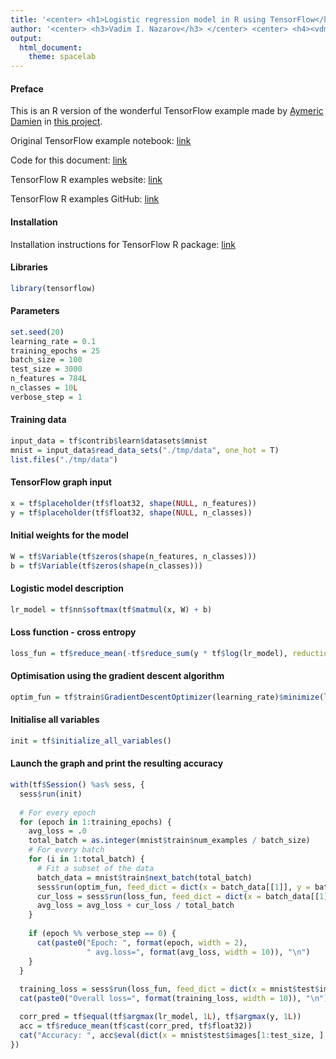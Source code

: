 ```yaml
---
title: '<center> <h1>Logistic regression model in R using TensorFlow</h1></center>'
author: '<center> <h3>Vadim I. Nazarov</h3> </center> <center> <h4><vdm.nazarov@gmail.com></h4> </center>'
output: 
  html_document: 
    theme: spacelab
---
```


#### Preface
This is an R version of the wonderful TensorFlow example made by [Aymeric Damien](https://github.com/aymericdamien) in [this project](https://github.com/aymericdamien/TensorFlow-Examples/).

Original TensorFlow example notebook: [link](https://github.com/aymericdamien/TensorFlow-Examples/blob/master/notebooks/2_BasicModels/logistic_regression.ipynb)

Code for this document: [link](https://github.com/vadimnazarov/tensorflow-r-examples/2_BasicModels/logistic_regression.Rmd)

TensorFlow R examples website: [link](https://vadimnazarov.github.io/tensorflow-r-examples/)

TensorFlow R examples GitHub: [link](https://github.com/vadimnazarov/tensorflow-r-examples/)

#### Installation
Installation instructions for TensorFlow R package: [link](https://rstudio.github.io/tensorflow/)

#### Libraries
```r
library(tensorflow)
```

#### Parameters
```r
set.seed(20)
learning_rate = 0.1
training_epochs = 25
batch_size = 100
test_size = 3000
n_features = 784L
n_classes = 10L
verbose_step = 1
```

#### Training data
```r
input_data = tf$contrib$learn$datasets$mnist
mnist = input_data$read_data_sets("./tmp/data", one_hot = T)
list.files("./tmp/data")
```

#### TensorFlow graph input
```r
x = tf$placeholder(tf$float32, shape(NULL, n_features))
y = tf$placeholder(tf$float32, shape(NULL, n_classes))
```

#### Initial weights for the model
```r
W = tf$Variable(tf$zeros(shape(n_features, n_classes)))
b = tf$Variable(tf$zeros(shape(n_classes)))
```

#### Logistic model description
```r
lr_model = tf$nn$softmax(tf$matmul(x, W) + b)
```

#### Loss function - cross entropy
```r
loss_fun = tf$reduce_mean(-tf$reduce_sum(y * tf$log(lr_model), reduction_indices = 1L))
```

#### Optimisation using the gradient descent algorithm
```r
optim_fun = tf$train$GradientDescentOptimizer(learning_rate)$minimize(loss_fun)
```

#### Initialise all variables
```r
init = tf$initialize_all_variables()
```

#### Launch the graph and print the resulting accuracy
```r
with(tf$Session() %as% sess, {
  sess$run(init)
  
  # For every epoch
  for (epoch in 1:training_epochs) {
    avg_loss = .0
    total_batch = as.integer(mnist$train$num_examples / batch_size)
    # For every batch
    for (i in 1:total_batch) {
      # Fit a subset of the data
      batch_data = mnist$train$next_batch(total_batch)
      sess$run(optim_fun, feed_dict = dict(x = batch_data[[1]], y = batch_data[[2]]))
      cur_loss = sess$run(loss_fun, feed_dict = dict(x = batch_data[[1]], y = batch_data[[2]]))
      avg_loss = avg_loss + cur_loss / total_batch
    }
    
    if (epoch %% verbose_step == 0) {
      cat(paste0("Epoch: ", format(epoch, width = 2), 
                 " avg.loss=", format(avg_loss, width = 10)), "\n")
    }
  }
  
  training_loss = sess$run(loss_fun, feed_dict = dict(x = mnist$test$images[1:test_size, ], y = mnist$test$labels[1:test_size, ]))
  cat(paste0("Overall loss=", format(training_loss, width = 10)), "\n")

  corr_pred = tf$equal(tf$argmax(lr_model, 1L), tf$argmax(y, 1L))
  acc = tf$reduce_mean(tf$cast(corr_pred, tf$float32))
  cat("Accuracy: ", acc$eval(dict(x = mnist$test$images[1:test_size, ], y = mnist$test$labels[1:test_size, ])), "\n")
})
```